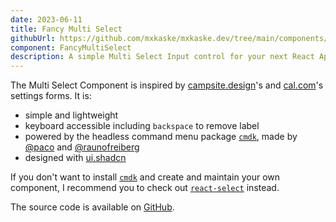```yaml
---
date: 2023-06-11
title: Fancy Multi Select
githubUrl: https://github.com/mxkaske/mxkaske.dev/tree/main/components/craft/fancy-multi-select.tsx
component: FancyMultiSelect
description: A simple Multi Select Input control for your next React Application. Build with cmdk.
---
```


<CraftWrapper>
  <FancyMultiSelect />
</CraftWrapper>

The Multi Select Component is inspired by [campsite.design](https://campsite.design/)'s and [cal.com](https://cal.com)'s settings forms. It is:

- simple and lightweight
- keyboard accessible including `backspace` to remove label
- powered by the headless command menu package [`cmdk`](https://cmdk.paco.me), made by [@paco](https://twitter.com/pacocoursey) and [@raunofreiberg](https://twitter.com/raunofreiberg)
- designed with [ui.shadcn](https://ui.shadcn.com)

If you don't want to install [`cmdk`](https://cmdk.paco.me) and create and maintain your own component, I recommend you to check out [`react-select`](https://react-select.com/) instead.

The source code is available on [GitHub](https://github.com/mxkaske/mxkaske.dev/tree/main/components/craft/fancy-multi-select.tsx).
